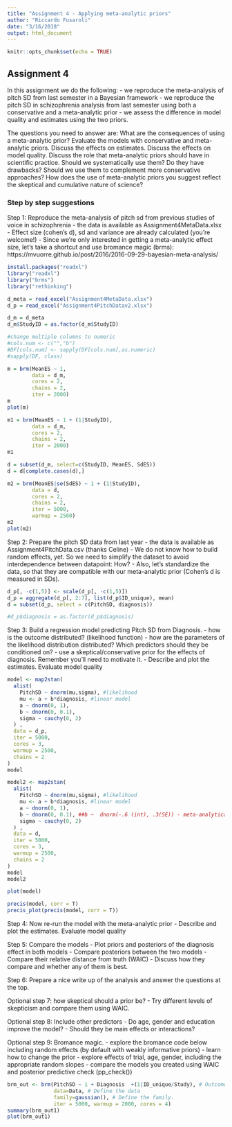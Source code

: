 ```yaml
---
title: "Assignment 4 - Applying meta-analytic priors"
author: "Riccardo Fusaroli"
date: "3/16/2018"
output: html_document
---
```


```r
knitr::opts_chunk$set(echo = TRUE)
```

## Assignment 4

In this assignment we do the following:
- we reproduce the meta-analysis of pitch SD from last semester in a Bayesian framework
- we reproduce the pitch SD in schizophrenia analysis from last semester using both a conservative and a meta-analytic prior
- we assess the difference in model quality and estimates using the two priors.

The questions you need to answer are: What are the consequences of using a meta-analytic prior? Evaluate the models with conservative and meta-analytic priors. Discuss the effects on estimates. Discuss the effects on model quality. Discuss the role that meta-analytic priors should have in scientific practice. Should we systematically use them? Do they have drawbacks? Should we use them to complement more conservative approaches? How does the use of meta-analytic priors you suggest reflect the skeptical and cumulative nature of science?

### Step by step suggestions

Step 1: Reproduce the meta-analysis of pitch sd from previous studies of voice in schizophrenia
- the data is available as Assignment4MetaData.xlsx
- Effect size (cohen's d), sd and variance are already calculated (you're welcome!)
- Since we're only interested in getting a meta-analytic effect size, let's take a shortcut and use bromance magic (brms): https://mvuorre.github.io/post/2016/2016-09-29-bayesian-meta-analysis/

```r
install.packages("readxl")
library("readxl")
library("brms")
library("rethinking")

d_meta = read_excel("Assignment4MetaData.xlsx")
d_p = read_excel("Assignment4PitchDatav2.xlsx")

d_m = d_meta
d_m$StudyID = as.factor(d_m$StudyID)

#change multiple columns to numeric
#cols.num <- c("","b")
#DF[cols.num] <- sapply(DF[cols.num],as.numeric)
#sapply(DF, class)

m = brm(MeanES ~ 1,
        data = d_m,
        cores = 2,
        chains = 2,
        iter = 2000)
m
plot(m)

m1 = brm(MeanES ~ 1 + (1|StudyID),
        data = d_m,
        cores = 2,
        chains = 2,
        iter = 2000)
m1

d = subset(d_m, select=c(StudyID, MeanES, SdES))
d = d[complete.cases(d),]

m2 = brm(MeanES|se(SdES) ~ 1 + (1|StudyID),
        data = d,
        cores = 2,
        chains = 2,
        iter = 5000,
        warmup = 2500)
m2
plot(m2)

```


Step 2: Prepare the pitch SD data from last year
- the data is available as Assignment4PitchData.csv (thanks Celine)
- We do not know how to build random effects, yet. So we need to simplify the dataset to avoid interdependence between datapoint: How?
- Also, let's standardize the data, so that they are compatible with our meta-analytic prior (Cohen's d is measured in SDs).

```r
d_p[, -c(1,5)] <- scale(d_p[, -c(1,5)])
d_p = aggregate(d_p[, 2:7], list(d_p$ID_unique), mean)
d = subset(d_p, select = c(PitchSD, diagnosis))

#d_p$diagnosis = as.factor(d_p$diagnosis)
```


Step 3: Build a regression model predicting Pitch SD from Diagnosis.
- how is the outcome distributed? (likelihood function)
- how are the parameters of the likelihood distribution distributed? Which predictors should they be conditioned on?
- use a skeptical/conservative prior for the effects of diagnosis. Remember you'll need to motivate it.
- Describe and plot the estimates. Evaluate model quality

```r
model <- map2stan(
  alist(
    PitchSD ~ dnorm(mu,sigma), #likelihood
    mu <- a + b*diagnosis, #linear model
    a ~ dnorm(0, 1), 
    b ~ dnorm(0, 0.1),
    sigma ~ cauchy(0, 2) 
  ) ,
  data = d_p,
  iter = 5000,
  cores = 3,
  warmup = 2500,
  chains = 2
)
model

model2 <- map2stan(
  alist(
    PitchSD ~ dnorm(mu,sigma), #likelihood
    mu <- a + b*diagnosis, #linear model
    a ~ dnorm(0, 1), 
    b ~ dnorm(0, 0.1), ##b ~  dnorm(-.6 (int), .3(SE)) - meta-analytical prior
    sigma ~ cauchy(0, 2) 
  ) ,
  data = d,
  iter = 5000,
  cores = 3,
  warmup = 2500,
  chains = 2
)
model
model2

plot(model)

precis(model, corr = T)
precis_plot(precis(model, corr = T))
```


Step 4: Now re-run the model with the meta-analytic prior
- Describe and plot the estimates. Evaluate model quality

Step 5: Compare the models
- Plot priors and posteriors of the diagnosis effect in both models
- Compare posteriors between the two models
- Compare their relative distance from truth (WAIC)
- Discuss how they compare and whether any of them is best.

Step 6: Prepare a nice write up of the analysis and answer the questions at the top.

Optional step 7: how skeptical should a prior be?
- Try different levels of skepticism and compare them using WAIC.

Optional step 8: Include other predictors
- Do age, gender and education improve the model?
- Should they be main effects or interactions?

Optional step 9: Bromance magic.
- explore the bromance code below including random effects (by default with weakly informative priors)
- learn how to change the prior
- explore effects of trial, age, gender, including the appropriate random slopes
- compare the models you created using WAIC and posterior predictive check (pp_check())


```r

brm_out <- brm(PitchSD ~ 1 + Diagnosis  +(1|ID_unique/Study), # Outcome as a function of the predictors as in lme4. 
               data=Data, # Define the data
               family=gaussian(), # Define the family. 
               iter = 5000, warmup = 2000, cores = 4)
summary(brm_out1)
plot(brm_out1)

```


